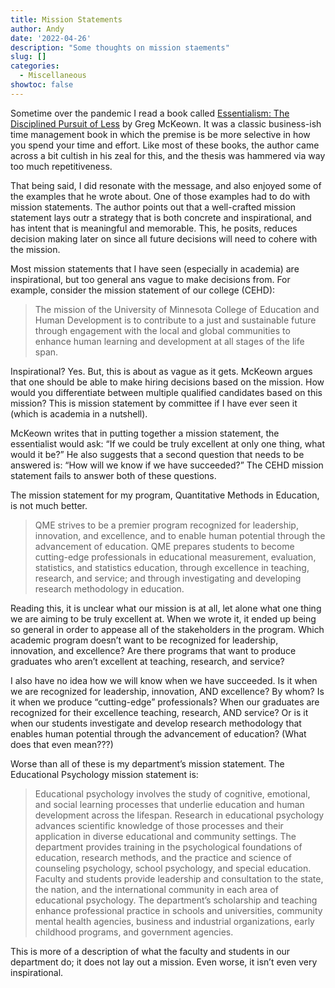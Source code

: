 ```yaml
---
title: Mission Statements
author: Andy
date: '2022-04-26'
description: "Some thoughts on mission staements"
slug: []
categories:
  - Miscellaneous
showtoc: false
---
```


Sometime over the pandemic I read a book called [Essentialism: The Disciplined Pursuit of Less](https://bookshop.org/books/essentialism-the-disciplined-pursuit-of-less/9780804137409) by Greg McKeown. It was a classic business-ish time management book in which the premise is be more selective in how you spend your time and effort. Like most of these books, the author came across a bit cultish in his zeal for this, and the thesis was hammered via way too much repetitiveness.

That being said, I did resonate with the message, and also enjoyed some of the examples that he wrote about. One of those examples had to do with mission statements. The author points out that a well-crafted mission statement lays outr a strategy that is both concrete and inspirational, and has intent that is meaningful and memorable. This, he posits, reduces decision making later on since all future decisions will need to cohere with the mission.

Most mission statements that I have seen (especially in academia) are inspirational, but too general ans vague to make decisions from. For example, consider the mission statement of our college (CEHD):

> The mission of the University of Minnesota College of Education and Human Development is to contribute to a just and sustainable future through engagement with the local and global communities to enhance human learning and development at all stages of the life span.

Inspirational? Yes. But, this is about as vague as it gets. McKeown argues that one should be able to make hiring decisions based on the mission. How would you differentiate between multiple qualified candidates based on this mission? This is mission statement by committee if I have ever seen it (which is academia in a nutshell).

McKeown writes that in putting together a mission statement, the essentialist would ask: "If we could be truly excellent at only one thing, what would it be?" He also suggests that a second question that needs to be answered is: "How will we know if we have succeeded?" The CEHD mission statement fails to answer both of these questions.

The mission statement for my program, Quantitative Methods in Education, is not much better.

> QME strives to be a premier program recognized for leadership, innovation, and excellence, and to enable human potential through the advancement of education. QME prepares students to become cutting-edge professionals in educational measurement, evaluation, statistics, and statistics education, through excellence in teaching, research, and service; and through investigating and developing research methodology in education.

Reading this, it is unclear what our mission is at all, let alone what  one thing we are aiming to be truly excellent at. When we wrote it, it ended up being so general in order to appease all of the stakeholders in the program. Which academic program doesn't want to be recognized for leadership, innovation, and excellence? Are there programs that want to produce graduates who aren't excellent at teaching, research, and service?

I also have no idea how we will know when we have succeeded. Is it when we are recognized for leadership, innovation, AND excellence? By whom? Is it when we produce "cutting-edge" professionals? When our graduates are recognized for their excellence teaching, research, AND service? Or is it when our students investigate and develop research methodology that enables human potential through the advancement of education? (What does that even mean???)

Worse than all of these is my department's mission statement. The Educational Psychology mission statement is:

> Educational psychology involves the study of cognitive, emotional, and social learning processes that underlie education and human development across the lifespan. Research in educational psychology advances scientific knowledge of those processes and their application in diverse educational and community settings. The department provides training in the psychological foundations of education, research methods, and the practice and science of counseling psychology, school psychology, and special education. Faculty and students provide leadership and consultation to the state, the nation, and the international community in each area of educational psychology. The department's scholarship and teaching enhance professional practice in schools and universities, community mental health agencies, business and industrial organizations, early childhood programs, and government agencies.

This is more of a description of what the faculty and students in our department do; it does not lay out a mission. Even worse, it isn't even very inspirational. 


